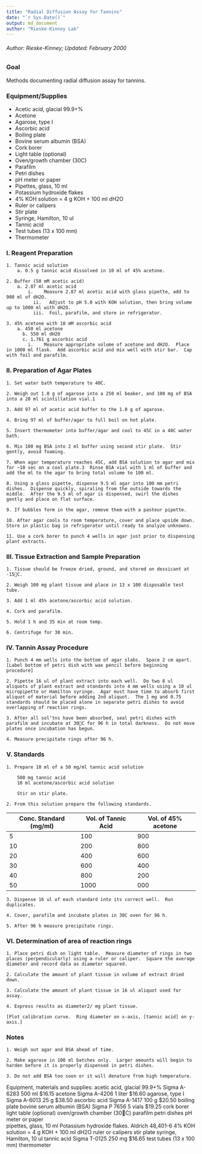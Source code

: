 ```yaml
---
title: "Radial Diffusion Assay for Tannins"
date: "`r Sys.Date()`"
output: md_document
author: "Rieske-Kinney Lab"
---
```


###### Author: Rieske-Kinney; Updated: February 2000

### Goal

Methods documenting radial diffusion assay for tannins.

### Equipment/Supplies

* Acetic acid, glacial 99.9+%
* Acetone
* Agarose, type I
* Ascorbic acid	
* Boiling plate
* Bovine serum albumin (BSA)
* Cork borer
* Light table (optional)
* Oven/growth chamber (30C)
* Parafilm
* Petri dishes
* pH meter or paper		
* Pipettes, glass, 10 ml
* Potassium hydroxide flakes
* 4% KOH solution = 4 g KOH + 100 ml dH2O 
* Ruler or calipers
* Stir plate
* Syringe, Hamilton, 10 ul
* Tannic acid
* Test tubes (13 x 100 mm)
* Thermometer

### I. Reagent Preparation
```
1. Tannic acid solution
    a. 0.5 g tannic acid dissolved in 10 ml of 45% acetone.

2. Buffer (50 mM acetic acid)
    a. 2.87 ml acetic acid
        i.    Measure 2.87 ml acetic acid with glass pipette, add to 900 ml of dH2O.
	      ii.   Adjust to pH 5.0 with KOH solution, then bring volume up to 1000 ml with dH2O. 
	      iii.  Foil, parafilm, and store in refrigerator.

3. 45% acetone with 10 mM ascorbic acid
    a. 450 ml acetone
	  b. 550 ml dH2O
	  c. 1.761 g ascorbic acid
        i.    Measure appropriate volume of acetone and dH2O.  Place in 1000 ml flask.  Add ascorbic acid and mix well with stir bar.  Cap with foil and parafilm.
```

### II. Preparation of Agar Plates
```
1. Set water bath temperature to 40C.  

2. Weigh out 1.0 g of agarose into a 250 ml beaker, and 100 mg of BSA into a 20 ml scintillation vial.1

3. Add 97 ml of acetic acid buffer to the 1.0 g of agarose.

4. Bring 97 ml of buffer/agar to full boil on hot plate.

5. Insert thermometer into buffer/agar and cool to 45C in a 40C water bath.

6. Mix 100 mg BSA into 2 ml buffer using second stir plate.  Stir gently, avoid foaming.

7. When agar temperature reaches 45C, add BSA solution to agar and mix for ~10 sec on a cool plate.3  Rinse BSA vial with 1 ml of buffer and add the ml to the agar to bring total volume to 100 ml.	
 
8. Using a glass pipette, dispense 9.5 ml agar into 100 mm petri dishes.  Dispense quickly, spiraling from the outside towards the middle.  After the 9.5 ml of agar is dispensed, swirl the dishes gently and place on flat surface.

9. If bubbles form in the agar, remove them with a pasteur pipette.

10. After agar cools to room temperature, cover and place upside down.  Store in plastic bag in refrigerator until ready to analyze unknowns.		

11. Use a cork borer to punch 4 wells in agar just prior to dispensing plant extracts. 
```

### III. Tissue Extraction and Sample Preparation
```
1. Tissue should be freeze dried, ground, and stored on dessicant at -15C.

2. Weigh 100 mg plant tissue and place in 13 x 100 disposable test tube.

3. Add 1 ml 45% acetone/ascorbic acid solution.

4. Cork and parafilm.

5. Hold 1 h and 35 min at room temp.  

6. Centrifuge for 30 min.
```
				
### IV. Tannin Assay Procedure
```
1. Punch 4 mm wells into the bottom of agar slabs.  Space 2 cm apart. [Label bottom of petri dish with wax pencil before beginning procedure]

2. Pipette 16 ul of plant extract into each well.  Do two 8 ul aliquots of plant extract and standards into 4 mm wells using a 10 ul micropipette or Hamilton syringe.  Agar must have time to absorb first aliquot of material before adding 2nd aliquot.  The 1 mg and 0.75 standards should be placed alone in separate petri dishes to avoid overlapping of reaction rings.

3. After all sol’tns have been absorbed, seal petri dishes with parafilm and incubate at 30C for 96 h in total darkness.  Do not move plates once incubation has begun.  	

4. Measure precipitate rings after 96 h.
```

### V. Standards
```						
1. Prepare 10 ml of a 50 mg/ml tannic acid solution

	500 mg tannic acid
	10 ml acetone/ascorbic acid solution

	Stir on stir plate.

2. From this solution prepare the following standards.
```
Conc. Standard (mg/ml)    | Vol. of Tannic Acid | Vol. of 45% acetone
--------------------------|---------------------|--------------------
          5			          |       100			      |       900
		      10			        |       200			      |       800
		      20			        |       400			      |       600
		      30			        |       600       		|       400
		      40			        |       800			      |       200
		      50			        |       1000			    |       000
```
3. Dispense 16 ul of each standard into its correct well.  Run duplicates.

4. Cover, parafilm and incubate plates in 30C oven for 96 h.

5. After 96 h measure precipitate rings.
```
	
### VI. Determination of area of reaction rings
```
1. Place petri dish on light table.  Measure diameter of rings in two places (perpendicularly) using a ruler or caliper.  Square the average diameter and record data as diameter squared.

2. Calculate the amount of plant tissue in volume of extract dried down.

3. Calculate the amount of plant tissue in 16 ul aliquot used for assay.

4. Express results as diameter2/ mg plant tissue.

[Plot calibration curve.  Ring diameter on x-axis, [tannic acid] on y-axis.]
```
								
### Notes
```
1. Weigh out agar and BSA ahead of time.

2. Make agarose in 100 ml batches only.  Larger amounts will begin to harden before it is properly dispensed in petri dishes.

3. Do not add BSA too soon or it will denature from high temperature.
```

Equipment, materials and supplies:
acetic acid, glacial 99.9+%		Sigma A-6283	500 ml	$16.15
acetone				Sigma A-4206	1 liter		$16.60
agarose, type I			Sigma A-6013	25 g		$38.50
ascorbic acid				Sigma A-1417	100 g		$20.50
boiling plate
bovine serum albumin (BSA)	Sigma P 7656		5 vials		$19.25
cork borer
light table (optional)
oven/growth chamber (30C)
parafilm
petri dishes
pH meter or paper		
pipettes, glass, 10 ml
Potassium hydroxide flakes.		Aldrich 48,401-6
	4% KOH solution = 4 g KOH + 100 ml dH2O 
ruler or calipers
stir plate
syringe, Hamilton, 10 ul
tannic acid 				Sigma T-0125		250 mg	$16.65
test tubes (13 x 100 mm)
thermometer